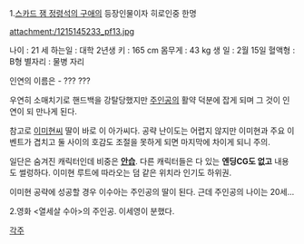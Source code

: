 1.[[스카드 잼 정령석의 구애]]의 등장인물이자 히로인중 한명

attachment:/1215145233_pf13.jpg

나이 : 21 세 
하는일 : 대학 2년생
키 : 165 cm
몸무게 : 43 kg
생  일 : 2월 15일
혈액형 : B형
별자리 : 물병 자리

인연의 이름은 - ??? ??? 

우연히 소매치기로 핸드백을 강탈당했지만 [[주인공]]의 활약 덕분에
잡게 되며 그 것이 인연이 되 만나게 된다.

참고로 [[이미현]]씨 딸이 바로 이 아가씨다. 공략 난이도는 어렵지 않지만 이미현과 주요 이벤트가 겹치고 둘 사이의 호감도 조절을 못하게 되면 마지막에 차이게 되니 주의.

일단은 숨겨진 캐릭터인데 비중은 '''[[안습]]'''. 다른 캐릭터들은 다 있는 '''엔딩CG도 없고''' 내용도 썰렁하다. 이미현 루트에 따라오는 덤 같은 위치라 인기도 하위권.

이미현 공략에 성공할 경우 이수아는 주인공의 딸이 된다. 근데 주인공의 나이는 20세...

2.영화 <열세살 수아>의 주인공. 이세영이 분했다.

[[각주]]

